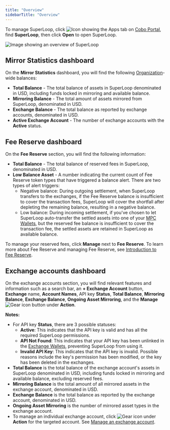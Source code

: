 ```yaml
---
title: "Overview"
sidebarTitle: "Overview"
---
```


To manage SuperLoop, click <img src="/en/images/common/icon_apps.svg" className="icon" alt="Icon showing the Apps tab"/> on [Cobo Portal](https://portal.cobo.com/login), find **SuperLoop**, then click **Open** to open SuperLoop.

<img src="/en/images/portal-apps/superloop/superloop-overview.png" className="screenshot_full_screen" alt="Image showing an overview of SuperLoop" />


## Mirror Statistics dashboard

On the **Mirror Statistics** dashboard, you will find the following [Organization](/en/portal/organization/introduction)-wide balances:

- **Total Balance** - The total balance of assets in SuperLoop denominated in USD, including funds locked in mirroring and available balance.
- **Mirroring Balance** - The total amount of assets mirrored from SuperLoop, denominated in USD.
- **Exchange Balance** - The total balance as reported by exchange accounts, denominated in USD.
- **Active Exchange Account** - The number of exchange accounts with the **Active** status.

## Fee Reserve dashboard

On the **Fee Reserve** section, you will find the following information:

- **Total Balance** - The total balance of reserved fees in SuperLoop, denominated in USD.
- **Low Balance Asset** - A number indicating the current count of Fee Reserve token types that have triggered a balance alert. There are two types of alert triggers:
   - Negative balance: During outgoing settlement, when SuperLoop transfers to the exchanges, if the Fee Reserve balance is insufficient to cover the transaction fees, SuperLoop will cover the shortfall after depleting the remaining balance, resulting in a negative balance.
   - Low balance: During incoming settlement, if you've chosen to let SuperLoop auto-transfer the settled assets into one of your [MPC Wallets](/en/portal/mpc-wallets/introduction), but the reserved fee balance is insufficient to cover the transaction fee, the settled assets are retained in SuperLoop as available balance.

To manage your reserved fees, click **Manage** next to **Fee Reserve**. To learn more about Fee Reserve and managing Fee Reserve, see [Introduction to Fee Reserve](/en/apps/superloop/manage-fee-reserve).

## Exchange accounts dashboard

On the exchange accounts section, you will find relevant features and information such as a search bar, an **+ Exchange Account** button, **Exchange** name, **Account Names**, API key **Status**, **Total Balance**, **Mirroring Balance**, **Exchange Balance**, **Ongoing Asset Mirroring**, and the **Manage** <img src="/en/images/common/icon_advanced.svg" className="icon" alt="Gear icon"/> button under **Action**.

**Notes:**

- For API key **Status**, there are 3 possible statuses:
   - **Active**: This indicates that the API key is valid and has all the required SuperLoop permissions.
   - **API Not Found**: This indicates that your API key has been unlinked in the [Exchange Wallets](/en/portal/exchange-wallets/introduction), preventing SuperLoop from using it.
   - **Invalid API Key**: This indicates that the API key is invalid. Possible reasons include the key's permission has been modified, or the key has been deleted in the exchanges.
- **Total Balance** is the total balance of the exchange account's assets in SuperLoop denominated in USD, including funds locked in mirroring and available balance, excluding reserved fees.
- **Mirroring Balance** is the total amount of all mirrored assets in the exchange account, denominated in USD.
- **Exchange Balance** is the total balance as reported by the exchange account, denominated in USD.
- **Ongoing Asset Mirroring** is the number of mirrored asset types in the exchange account.
- To manage an individual exchange account, click <img src="/en/images/common/icon_advanced.svg" className="icon" alt="Gear icon"/> under **Action** for the targeted account. See [Manage an exchange account](/en/apps/superloop/manage-an-exchange-account).
